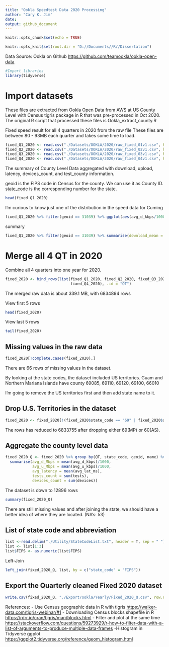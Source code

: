 ```yaml
---
title: "Ookla Speedtest Data 2020 Processing"
author: "Cary K. Jim"
date: 
output: github_document
---
```


```r
knitr::opts_chunk$set(echo = TRUE)

knitr::opts_knit$set(root.dir = "D://Documents//R//Dissertation")
```
Data Source: Ookla on Github <https://github.com/teamookla/ookla-open-data>
```r
#Import libraries 
library(tidyverse)
```

# Import datasets 
These files are extracted from Ookla Open Data from AWS at US County Level with Census tigris package in R that was pre-processed in Oct 2020. The original R 
script that processed these files is Ookla_extract_county.R 

 Fixed speed result for all 4 quarters in 2020 from the raw file 
These files are between 80 - 93MB each quarter and takes some time to load. 
```r
fixed_Q1_2020 <- read.csv("./Datasets/OOKLA/2020/raw_fixed_01v1.csv", header = T)
fixed_Q2_2020 <- read.csv("./Datasets/OOKLA/2020/raw_fixed_02v1.csv", header = T)
fixed_Q3_2020 <- read.csv("./Datasets/OOKLA/2020/raw_fixed_03v1.csv", header = T)
fixed_Q4_2020 <- read.csv("./Datasets/OOKLA/2020/raw_fixed_04v1.csv", header = T)
```
The summary of County Level Data aggregated with download, upload, latency, devices_count, and test_county information. 

geoid is the FIPS code in Census for the county. We can use it as County ID. 
state_code is the corresponding number for the state. 
```r
head(fixed_Q1_2020)
```
I'm curious to know just one of the distribution in the speed data for Cuming
```r
fixed_Q1_2020 %>% filter(geoid == 31039) %>% ggplot(aes(avg_d_kbps/1000)) + geom_histogram() 
```
summary
```r
fixed_Q1_2020 %>% filter(geoid == 31039) %>% summarise(download_mean = mean(avg_d_kbps))
```
# Merge all 4 QT in 2020

Combine all 4 quarters into one year for 2020.
```r
fixed_2020 <- bind_rows(list(fixed_Q1_2020, fixed_Q2_2020, fixed_Q3_2020, 
                             fixed_Q4_2020), .id = "QT")
```
The merged raw data is about 339.1 MB, with 6834894 rows

View first 5 rows 
```r
head(fixed_2020)
```
View last 5 rows 
```r
tail(fixed_2020)
```

## Missing values in the raw data
```r
fixed_2020[!complete.cases(fixed_2020),]
```
There are 66 rows of missing values in the dataset. 

By looking at the state codes, the dataset included US territories. 
Guam and Northern Mariana Islands have county 69085, 69110, 69120, 69100, 66010

I'm going to remove the US territories first and then add state name to it.

## Drop U.S. Territories in the dataset
```r
fixed_2020 <- fixed_2020[!(fixed_2020$state_code == "69" | fixed_2020$state_code == "60"), ]
```
The rows has reduced to 6833755 after dropping either 69(MP) or 60(AS).

## Aggregate the county level data
```r
fixed_2020_Q <- fixed_2020 %>% group_by(QT, state_code, geoid, name) %>%
  summarise(avg_d_Mbps = mean(avg_d_kbps)/1000, 
            avg_u_Mbps = mean(avg_u_kbps)/1000,
            avg_latency = mean(avg_lat_ms),
            tests_count = sum(tests),
            devices_count = sum(devices)) 
```
The dataset is down to 12896 rows
```r
summary(fixed_2020_Q)
```
There are still missing values and after joining the state, we should have a 
better idea of where they are located. (NA's: 53)

## List of state code and abbreviation 
```r
list <-read.delim("./Utility/StateCodeList.txt", header = T, sep = " ")
list <- list[1:3]
list$FIPS <- as.numeric(list$FIPS)
```

Left-Join

```r
left_join(fixed_2020_Q, list, by = c("state_code" = "FIPS"))
```
## Export the Quarterly cleaned Fixed 2020 dataset 
```r
write.csv(fixed_2020_Q, "./Export/ookla/Yearly/Fixed_2020_Q.csv", row.names = F)
```



References:
- Use Census geographic data in R with tigris <https://walker-data.com/tigris-webinar/#1>
- Downloading Census blocks shapefile in R <https://rdrr.io/cran/tigris/man/blocks.html> 
- Filter and plot at the same time
<https://stackoverflow.com/questions/59273929/r-how-to-filter-data-with-a-list-of-arguments-to-produce-multiple-data-frames>
-Histogram in Tidyverse ggplot
<https://ggplot2.tidyverse.org/reference/geom_histogram.html>